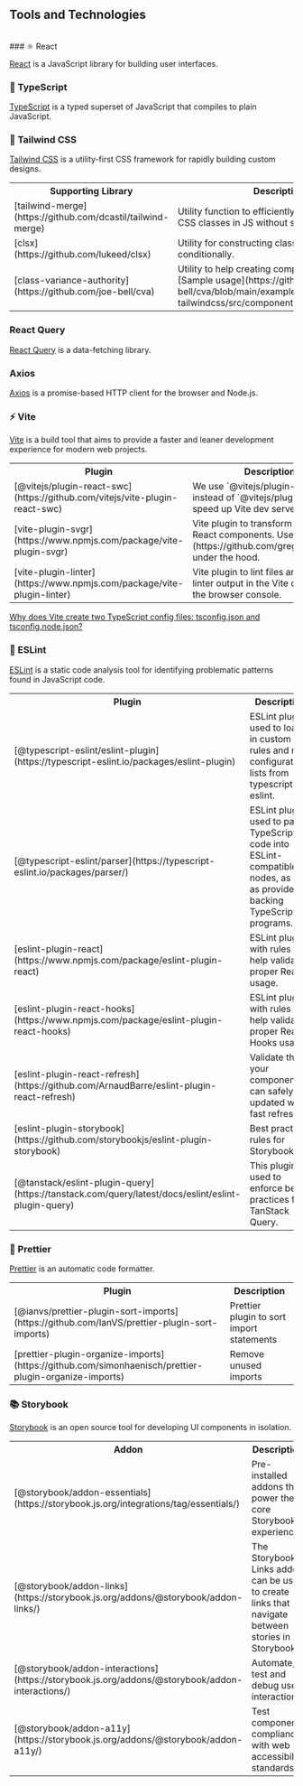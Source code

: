 
<Meta title="Tools and Technologies" />

## Tools and Technologies

<br />
### ⚛️ React

[React](https://react.dev/) is a JavaScript library for building user interfaces.

### 🦕 TypeScript

[TypeScript](https://www.typescriptlang.org/) is a typed superset of JavaScript that compiles to plain JavaScript.

### 🎨 Tailwind CSS

[Tailwind CSS](https://tailwindcss.com/) is a utility-first CSS framework for rapidly building custom designs.

<table>
  <tr>
    <th>Supporting Library</th>
    <th>Description</th>
  </tr>
  <tr>
    <td>[tailwind-merge](https://github.com/dcastil/tailwind-merge)</td>
    <td>
      Utility function to efficiently merge Tailwind CSS classes in JS without
      style conflicts.
    </td>
  </tr>
  <tr>
    <td>[clsx](https://github.com/lukeed/clsx)</td>
    <td>Utility for constructing className strings conditionally.</td>
  </tr>
  <tr>
    <td>[class-variance-authority](https://github.com/joe-bell/cva)</td>
    <td>
      Utility to help creating component variants. [Sample
      usage](https://github.com/joe-bell/cva/blob/main/examples/react-with-tailwindcss/src/components/button/button.tsx).
    </td>
  </tr>
</table>

### React Query

[React Query](https://tanstack.com/query/latest/docs/framework/react/overview) is a data-fetching library.

### Axios

[Axios](https://axios-http.com/) is a promise-based HTTP client for the browser and Node.js.

### ⚡ Vite

[Vite](https://vitejs.dev/) is a build tool that aims to provide a faster and leaner development experience for modern web projects.

<table>
  <tr>
    <th>Plugin</th>
    <th>Description</th>
  </tr>
  <tr>
    <td>
      [@vitejs/plugin-react-swc](https://github.com/vitejs/vite-plugin-react-swc)
    </td>
    <td>
      We use `@vitejs/plugin-react-swc` instead of `@vitejs/plugin-react` to
      speed up Vite dev server.
    </td>
  </tr>
  <tr>
    <td>[vite-plugin-svgr](https://www.npmjs.com/package/vite-plugin-svgr)</td>
    <td>
      Vite plugin to transform SVGs into React components. Uses
      [svgr](https://github.com/gregberge/svgr) under the hood.
    </td>
  </tr>
  <tr>
    <td>
      [vite-plugin-linter](https://www.npmjs.com/package/vite-plugin-linter)
    </td>
    <td>
      Vite plugin to lint files and show the linter output in the Vite output
      and the browser console.
    </td>
  </tr>
</table>

[Why does Vite create two TypeScript config files: tsconfig.json and tsconfig.node.json?](https://stackoverflow.com/questions/72027949/why-does-vite-create-two-typescript-config-files-tsconfig-json-and-tsconfig-nod)

### 🧲 ESLint

[ESLint](https://eslint.org/) is a static code analysis tool for identifying problematic patterns found in JavaScript code.

<table>
  <tr>
    <th>Plugin</th>
    <th>Description</th>
  </tr>
  <tr>
    <td>
      [@typescript-eslint/eslint-plugin](https://typescript-eslint.io/packages/eslint-plugin)
    </td>
    <td>
      ESLint plugin used to load in custom rules and rule configurations lists
      from typescript-eslint.
    </td>
  </tr>
  <tr>
    <td>
      [@typescript-eslint/parser](https://typescript-eslint.io/packages/parser/)
    </td>
    <td>
      ESLint plugin used to parse TypeScript code into ESLint-compatible nodes,
      as well as provide backing TypeScript programs.
    </td>
  </tr>
  <tr>
    <td>
      [eslint-plugin-react](https://www.npmjs.com/package/eslint-plugin-react)
    </td>
    <td>ESLint plugin with rules that help validate proper React usage.</td>
  </tr>
  <tr>
    <td>
      [eslint-plugin-react-hooks](https://www.npmjs.com/package/eslint-plugin-react-hooks)
    </td>
    <td>
      ESLint plugin with rules that help validate proper React Hooks usage.
    </td>
  </tr>
  <tr>
    <td>
      [eslint-plugin-react-refresh](https://github.com/ArnaudBarre/eslint-plugin-react-refresh)
    </td>
    <td>
      Validate that your components can safely be updated with fast refresh.
    </td>
  </tr>
  <tr>
    <td>
      [eslint-plugin-storybook](https://github.com/storybookjs/eslint-plugin-storybook)
    </td>
    <td>Best practice rules for Storybook</td>
  </tr>
  <tr>
    <td>
      [@tanstack/eslint-plugin-query](https://tanstack.com/query/latest/docs/eslint/eslint-plugin-query)
    </td>
    <td>This plugin is used to enforce best practices for TanStack Query.</td>
  </tr>
</table>

### 🧹 Prettier

[Prettier](https://prettier.io/) is an automatic code formatter.

<table>
  <tr>
    <th>Plugin</th>
    <th>Description</th>
  </tr>
  <tr>
    <td>
      [@ianvs/prettier-plugin-sort-imports](https://github.com/IanVS/prettier-plugin-sort-imports)
    </td>
    <td>Prettier plugin to sort import statements</td>
  </tr>
  <tr>
    <td>
      [prettier-plugin-organize-imports](https://github.com/simonhaenisch/prettier-plugin-organize-imports)
    </td>
    <td>Remove unused imports</td>
  </tr>
</table>

### 📚 Storybook

[Storybook](https://storybook.js.org/) is an open source tool for developing UI components in isolation.

<table>
  <tr>
    <th>Addon</th>
    <th>Description</th>
  </tr>
  <tr>
    <td>
      [@storybook/addon-essentials](https://storybook.js.org/integrations/tag/essentials/)
    </td>
    <td>Pre-installed addons that power the core Storybook experience.</td>
  </tr>
  <tr>
    <td>
      [@storybook/addon-links](https://storybook.js.org/addons/@storybook/addon-links/)
    </td>
    <td>
      The Storybook Links addon can be used to create links that navigate
      between stories in Storybook.
    </td>
  </tr>
  <tr>
    <td>
      [@storybook/addon-interactions](https://storybook.js.org/addons/@storybook/addon-interactions/)
    </td>
    <td>Automate, test and debug user interactions.</td>
  </tr>
  <tr>
    <td>
      [@storybook/addon-a11y](https://storybook.js.org/addons/@storybook/addon-a11y/)
    </td>
    <td>Test component compliance with web accessibility standards.</td>
  </tr>
</table>
